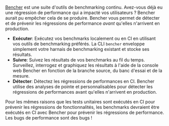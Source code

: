 [Bencher](/fr/pricing) est une suite d'outils de benchmarking continu.
Avez-vous déjà eu une régression de performance qui a impacté vos utilisateurs ?
Bencher aurait pu empêcher cela de se produire.
Bencher vous permet de détecter et de prévenir les régressions de performance _avant_ qu'elles n'arrivent en production.

- **Exécuter**: Exécutez vos benchmarks localement ou en CI en utilisant vos outils de benchmarking préférés. La CLI `bencher` enveloppe simplement votre harnais de benchmarking existant et stocke ses résultats.
- **Suivre**: Suivez les résultats de vos benchmarks au fil du temps. Surveillez, interrogez et graphiquez les résultats à l'aide de la console web Bencher en fonction de la branche source, du banc d'essai et de la mesure.
- **Détecter**: Détectez les régressions de performances en CI. Bencher utilise des analyses de pointe et personnalisables pour détecter les régressions de performances avant qu'elles n'arrivent en production.

Pour les mêmes raisons que les tests unitaires sont exécutés en CI pour prévenir les régressions de fonctionnalités, les benchmarks devraient être exécutés en CI avec Bencher pour prévenir les régressions de performance. Les bugs de performance sont des bugs !
